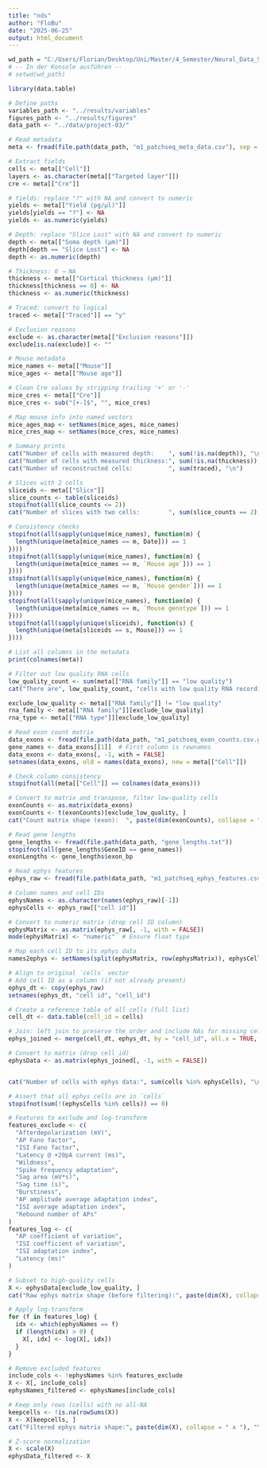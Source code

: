 ---
title: "nds"
author: "FloBu"
date: "2025-06-25"
output: html_document
---

```{r}
wd_path = "C:/Users/Florian/Desktop/Uni/Master/4_Semester/Neural_Data_Science/Exercises/nds_env/data/project-03" 
# -- In der Konsole ausführen --
# setwd(wd_path) 

```

```{r setup, message=FALSE, warning=FALSE}
library(data.table)

# Define paths
variables_path <- "../results/variables"
figures_path <- "../results/figures"
data_path <- "../data/project-03/"

# Read metadata
meta <- fread(file.path(data_path, "m1_patchseq_meta_data.csv"), sep = "\t")

# Extract fields
cells <- meta[["Cell"]]
layers <- as.character(meta[["Targeted layer"]])
cre <- meta[["Cre"]]

# Yields: replace "?" with NA and convert to numeric
yields <- meta[["Yield (pg/µl)"]]
yields[yields == "?"] <- NA
yields <- as.numeric(yields)

# Depth: replace "Slice Lost" with NA and convert to numeric
depth <- meta[["Soma depth (µm)"]]
depth[depth == "Slice Lost"] <- NA
depth <- as.numeric(depth)

# Thickness: 0 → NA
thickness <- meta[["Cortical thickness (µm)"]]
thickness[thickness == 0] <- NA
thickness <- as.numeric(thickness)

# Traced: convert to logical
traced <- meta[["Traced"]] == "y"

# Exclusion reasons
exclude <- as.character(meta[["Exclusion reasons"]])
exclude[is.na(exclude)] <- ""

# Mouse metadata
mice_names <- meta[["Mouse"]]
mice_ages <- meta[["Mouse age"]]

# Clean Cre values by stripping trailing '+' or '-'
mice_cres <- meta[["Cre"]]
mice_cres <- sub("[+-]$", "", mice_cres)

# Map mouse info into named vectors
mice_ages_map <- setNames(mice_ages, mice_names)
mice_cres_map <- setNames(mice_cres, mice_names)

# Summary prints
cat("Number of cells with measured depth:    ", sum(!is.na(depth)), "\n")
cat("Number of cells with measured thickness:", sum(!is.na(thickness)), "\n")
cat("Number of reconstructed cells:          ", sum(traced), "\n")

# Slices with 2 cells
sliceids <- meta[["Slice"]]
slice_counts <- table(sliceids)
stopifnot(all(slice_counts <= 2))
cat("Number of slices with two cells:        ", sum(slice_counts == 2), "\n")

# Consistency checks
stopifnot(all(sapply(unique(mice_names), function(m) {
  length(unique(meta[mice_names == m, Date])) == 1
})))
stopifnot(all(sapply(unique(mice_names), function(m) {
  length(unique(meta[mice_names == m, `Mouse age`])) == 1
})))
stopifnot(all(sapply(unique(mice_names), function(m) {
  length(unique(meta[mice_names == m, `Mouse gender`])) == 1
})))
stopifnot(all(sapply(unique(mice_names), function(m) {
  length(unique(meta[mice_names == m, `Mouse genotype`])) == 1
})))
stopifnot(all(sapply(unique(sliceids), function(s) {
  length(unique(meta[sliceids == s, Mouse])) == 1
})))
```

```{r rna-filtering, message=FALSE, warning=FALSE}
# List all columns in the metadata
print(colnames(meta))

# Filter out low quality RNA cells
low_quality_count <- sum(meta[["RNA family"]] == "low quality")
cat("There are", low_quality_count, "cells with low quality RNA recordings.\n")

exclude_low_quality <- meta[["RNA family"]] != "low quality"
rna_family <- meta[["RNA family"]][exclude_low_quality]
rna_type <- meta[["RNA type"]][exclude_low_quality]

# Read exon count matrix
data_exons <- fread(file.path(data_path, "m1_patchseq_exon_counts.csv.gz"))
gene_names <- data_exons[[1]]  # First column is rownames
data_exons <- data_exons[, -1, with = FALSE]
setnames(data_exons, old = names(data_exons), new = meta[["Cell"]])

# Check column consistency
stopifnot(all(meta[["Cell"]] == colnames(data_exons)))

# Convert to matrix and transpose, filter low-quality cells
exonCounts <- as.matrix(data_exons)
exonCounts <- t(exonCounts)[exclude_low_quality, ]
cat("Count matrix shape (exon):  ", paste(dim(exonCounts), collapse = " x "), "\n")

# Read gene lengths
gene_lengths <- fread(file.path(data_path, "gene_lengths.txt"))
stopifnot(all(gene_lengths$GeneID == gene_names))
exonLengths <- gene_lengths$exon_bp
```

```{r ephys-data, message=FALSE, warning=FALSE}
# Read ephys features
ephys_raw <- fread(file.path(data_path, "m1_patchseq_ephys_features.csv"))

# Column names and cell IDs
ephysNames <- as.character(names(ephys_raw)[-1])
ephysCells <- ephys_raw[["cell id"]]

# Convert to numeric matrix (drop cell ID column)
ephysMatrix <- as.matrix(ephys_raw[, -1, with = FALSE])
mode(ephysMatrix) <- "numeric"  # Ensure float type

# Map each cell ID to its ephys data
names2ephys <- setNames(split(ephysMatrix, row(ephysMatrix)), ephysCells)

# Align to original `cells` vector
# Add cell ID as a column (if not already present)
ephys_dt <- copy(ephys_raw)
setnames(ephys_dt, "cell id", "cell_id")

# Create a reference table of all cells (full list)
cell_dt <- data.table(cell_id = cells)

# Join: left join to preserve the order and include NAs for missing cells
ephys_joined <- merge(cell_dt, ephys_dt, by = "cell_id", all.x = TRUE, sort = FALSE)

# Convert to matrix (drop cell_id)
ephysData <- as.matrix(ephys_joined[, -1, with = FALSE])


cat("Number of cells with ephys data:", sum(cells %in% ephysCells), "\n")

# Assert that all ephys cells are in `cells`
stopifnot(sum(!(ephysCells %in% cells)) == 0)

# Features to exclude and log-transform
features_exclude <- c(
  "Afterdepolarization (mV)",
  "AP Fano factor",
  "ISI Fano factor",
  "Latency @ +20pA current (ms)",
  "Wildness",
  "Spike frequency adaptation",
  "Sag area (mV*s)",
  "Sag time (s)",
  "Burstiness",
  "AP amplitude average adaptation index",
  "ISI average adaptation index",
  "Rebound number of APs"
)
features_log <- c(
  "AP coefficient of variation",
  "ISI coefficient of variation",
  "ISI adaptation index",
  "Latency (ms)"
)

# Subset to high-quality cells
X <- ephysData[exclude_low_quality, ]
cat("Raw ephys matrix shape (before filtering):", paste(dim(X), collapse = " x "), "\n")

# Apply log-transform
for (f in features_log) {
  idx <- which(ephysNames == f)
  if (length(idx) > 0) {
    X[, idx] <- log(X[, idx])
  }
}

# Remove excluded features
include_cols <- !ephysNames %in% features_exclude
X <- X[, include_cols]
ephysNames_filtered <- ephysNames[include_cols]

# Keep only rows (cells) with no all-NA
keepcells <- !is.na(rowSums(X))
X <- X[keepcells, ]
cat("Filtered ephys matrix shape:", paste(dim(X), collapse = " x "), "\n")

# Z-score normalization
X <- scale(X)
ephysData_filtered <- X
```


